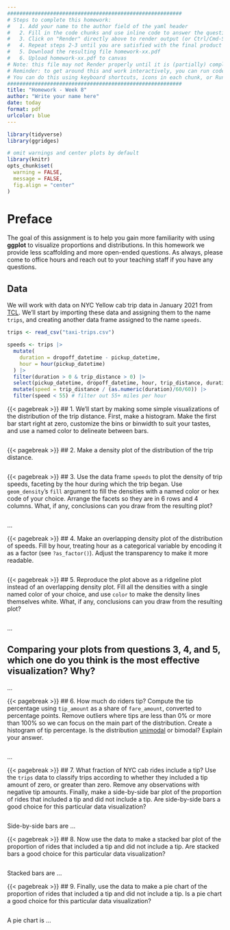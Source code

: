 ```yaml
---
#########################################################
# Steps to complete this homework:
#   1. Add your name to the author field of the yaml header
#   2. Fill in the code chunks and use inline code to answer the questions 
#   3. Click on "Render" directly above to render output (or Ctrl/Cmd-Shift-K)
#   4. Repeat steps 2-3 until you are satisfied with the final product
#   5. Download the resulting file homework-xx.pdf
#   6. Upload homework-xx.pdf to canvas
# Note: this file may not Render properly until it is (partially) completed
# Reminder: to get around this and work interactively, you can run code chunks on their own
# You can do this using keyboard shortcuts, icons in each chunk, or Run at the top right of this pane
#########################################################
title: "Homework - Week 8"
author: "Write your name here"
date: today
format: pdf
urlcolor: blue
---
```


```r
library(tidyverse)
library(ggridges)

# omit warnings and center plots by default
library(knitr)
opts_chunk$set(
  warning = FALSE, 
  message = FALSE,
  fig.align = "center"
)
```

# Preface

The goal of this assignment is to help you gain more familiarity with using **ggplot** to visualize proportions and distributions. In this homework we provide less scaffolding and more open-ended questions. As always, please come to office hours and reach out to your teaching staff if you have any questions.

## Data

We will work with data on NYC Yellow cab trip data in January 2021 from [TCL](https://www.nyc.gov/site/tlc/about/tlc-trip-record-data.page). We'll start by importing these data and assigning them to the name `trips`, and creating another data frame assigned to the name `speeds`.
```r
trips <- read_csv("taxi-trips.csv")

speeds <- trips |> 
  mutate(
    duration = dropoff_datetime - pickup_datetime,
    hour = hour(pickup_datetime)
  ) |> 
  filter(duration > 0 & trip_distance > 0) |> 
  select(pickup_datetime, dropoff_datetime, hour, trip_distance, duration) |> 
  mutate(speed = trip_distance / (as.numeric(duration)/60/60)) |> 
  filter(speed < 55) # filter out 55+ miles per hour
```


{{< pagebreak >}}
## 1. We'll start by making some simple visualizations of the distribution of the trip distance. First, make a histogram. Make the first bar start right at zero, customize the bins or binwidth to suit your tastes, and use a named color to delineate between bars. 

```r

```


{{< pagebreak >}}
## 2. Make a density plot of the distribution of the trip distance.

```r

```


{{< pagebreak >}}
## 3. Use the data frame `speeds` to plot the density of trip speeds, faceting by the hour during which the trip began. Use `geom_density`'s `fill` argument to fill the densities with a named color or hex code of your choice. Arrange the facets so they are in 6 rows and 4 columns. What, if any, conclusions can you draw from the resulting plot?
<!-- Note: We provided some code at the top of this quarto document to calculate the speed and hour of day during which each trip originated, because we haven't had time to cover working with dates and times yet. On future assignments you may be expected to do similar operations and calculations without being provided answers. -->

```r

```
...

{{< pagebreak >}}
## 4. Make an overlapping density plot of the distribution of speeds. Fill by hour, treating hour as a categorical variable by encoding it as a factor (see `?as_factor()`). Adjust the transparency to make it more readable.
```r

```


{{< pagebreak >}}
## 5. Reproduce the plot above as a ridgeline plot instead of an overlapping density plot. Fill all the densities with a single named color of your choice, and use `color` to make the density lines themselves white. What, if any, conclusions can you draw from the resulting plot?

```r

```
...

\vfill
## Comparing your plots from questions 3, 4, and 5, which one do you think is the most effective visualization? Why?
...


{{< pagebreak >}}
## 6. How much do riders tip? Compute the tip percentage using `tip_amount` as a share of `fare_amount`, converted to percentage points. Remove outliers where tips are less than 0% or more than 100% so we can focus on the main part of the distribution. Create a histogram of tip percentage. Is the distribution [unimodal](https://en.wikipedia.org/wiki/Unimodality) or bimodal? Explain your answer.
```r

```
...


{{< pagebreak >}}
## 7. What fraction of NYC cab rides include a tip? Use the `trips` data to classify trips according to whether they included a tip amount of zero, or greater than zero. Remove any observations with negative tip amounts. Finally, make a side-by-side bar plot of the proportion of rides that included a tip and did not include a tip. Are side-by-side bars a good choice for this particular data visualization?
```r

```
Side-by-side bars are ...


{{< pagebreak >}}
## 8. Now use the data to make a stacked bar plot of the proportion of rides that included a tip and did not include a tip. Are stacked bars a good choice for this particular data visualization?
```r

```
Stacked bars are ...


{{< pagebreak >}}
## 9. Finally, use the data to make a pie chart of the proportion of rides that included a tip and did not include a tip. Is a pie chart a good choice for this particular data visualization?
```r

```
A pie chart is ...
